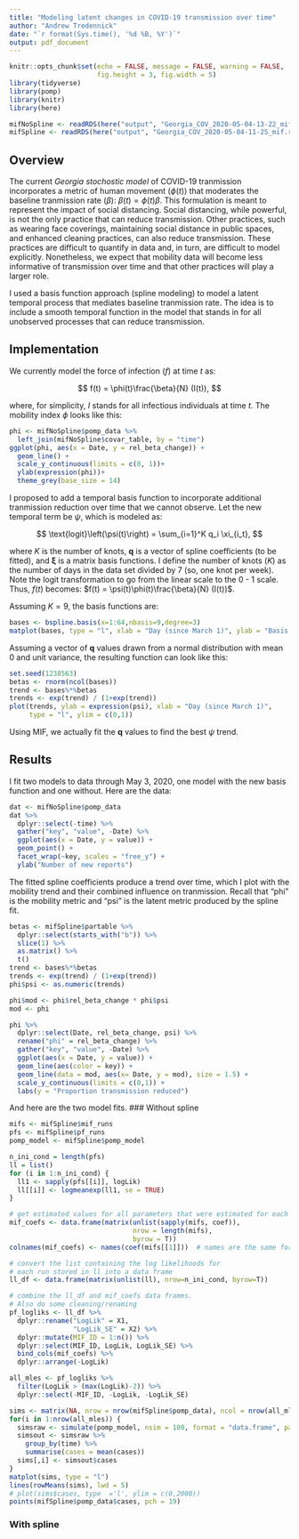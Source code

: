 ```yaml
---
title: "Modeling latent changes in COVID-19 transmission over time"
author: "Andrew Tredennick"
date: "`r format(Sys.time(), '%d %B, %Y')`"
output: pdf_document
---
```


```r
knitr::opts_chunk$set(echo = FALSE, message = FALSE, warning = FALSE, 
                      fig.height = 3, fig.width = 5)
library(tidyverse)
library(pomp)
library(knitr)
library(here)

mifNoSpline <- readRDS(here("output", "Georgia_COV_2020-05-04-13-22_mif.rds"))
mifSpline <- readRDS(here("output", "Georgia_COV_2020-05-04-11-25_mif.rds"))
```

## Overview

The current *Georgia stochostic model* of COVID-19 tranmission incorporates a metric of human movement ($\phi(t)$) that moderates the baseline tranmission rate ($\beta$): $\beta(t) = \phi(t)\beta$.
This formulation is meant to represent the impact of social distancing.
Social distancing, while powerful, is not the only practice that can reduce transmission.
Other practices, such as wearing face coverings, maintaining social distance in public spaces, and enhanced cleaning practices, can also reduce transmission.
These practices are difficult to quantify in data and, in turn, are difficult to model explicitly.
Nonetheless, we expect that mobility data will become less informative of transmission over time and that other practices will play a larger role.

I used a basis function approach (spline modeling) to model a latent temporal process that mediates baseline tranmission rate.
The idea is to include a smooth temporal function in the model that stands in for all unobserved processes that can reduce transmission.

## Implementation
We currently model the force of infection ($f$) at time $t$ as:

$$
f(t) = \phi(t)\frac{\beta}{N} (I(t)),
$$

where, for simplicity, $I$ stands for all infectious individuals at time $t$.
The mobility index $\phi$ looks like this:

```r
phi <- mifNoSpline$pomp_data %>%
  left_join(mifNoSpline$covar_table, by = "time") 
ggplot(phi, aes(x = Date, y = rel_beta_change)) +
  geom_line() +
  scale_y_continuous(limits = c(0, 1))+
  ylab(expression(phi))+
  theme_grey(base_size = 14)
```

I proposed to add a temporal basis function to incorporate additional tranmission reduction over time that we cannot observe.
Let the new temporal term be $\psi$, which is modeled as:

$$
\text{logit}\left(\psi(t)\right) = \sum_{i=1}^K q_i \xi_{i_t},
$$

where $K$ is the number of knots, $\mathbf{q}$ is a vector of spline coefficients (to be fitted), and $\mathbf{\xi}$ is a matrix basis functions.
I define the number of knots ($K$) as the number of days in the data set divided by 7 (so, one knot per week).
Note the logit transformation to go from the linear scale to the 0 - 1 scale.
Thus, $f(t)$ becomes: $f(t) = \psi(t)\phi(t)\frac{\beta}{N} (I(t))$.

Assuming $K = 9$, the basis functions are:

```r
bases <- bspline.basis(x=1:64,nbasis=9,degree=3)
matplot(bases, type = "l", xlab = "Day (since March 1)", ylab = "Basis value")
```

Assuming a vector of $\mathbf{q}$ values drawn from a normal distribution with mean 0 and unit variance, the resulting function can look like this:

```r
set.seed(1238563)
betas <- rnorm(ncol(bases))
trend <- bases%*%betas
trends <- exp(trend) / (1+exp(trend))
plot(trends, ylab = expression(psi), xlab = "Day (since March 1)", 
     type = "l", ylim = c(0,1))
```

Using MIF, we actually fit the $\mathbf{q}$ values to find the best $\psi$ trend.

## Results
I fit two models to data through May 3, 2020, one model with the new basis function and one without.
Here are the data:

```r
dat <- mifNoSpline$pomp_data
dat %>%
  dplyr::select(-time) %>%
  gather("key", "value", -Date) %>%
  ggplot(aes(x = Date, y = value)) +
  geom_point() +
  facet_wrap(~key, scales = "free_y") +
  ylab("Number of new reports")
```

The fitted spline coefficients produce a trend over time, which I plot with the mobility trend and their combined influence on tranmission.
Recall that "phi" is the mobility metric and "psi" is the latent metric produced by the spline fit.

```r
betas <- mifSpline$partable %>%
  dplyr::select(starts_with("b")) %>%
  slice(1) %>%
  as.matrix() %>%
  t()
trend <- bases%*%betas
trends <- exp(trend) / (1+exp(trend))
phi$psi <- as.numeric(trends)

phi$mod <- phi$rel_beta_change * phi$psi
mod <- phi

phi %>%
  dplyr::select(Date, rel_beta_change, psi) %>%
  rename("phi" = rel_beta_change) %>%
  gather("key", "value", -Date) %>%
  ggplot(aes(x = Date, y = value)) +
  geom_line(aes(color = key)) +
  geom_line(data = mod, aes(x= Date, y = mod), size = 1.5) +
  scale_y_continuous(limits = c(0,1)) +
  labs(y = "Proportion transmission reduced")
```

And here are the two model fits.
### Without spline
```r
mifs <- mifSpline$mif_runs
pfs <- mifSpline$pf_runs
pomp_model <- mifSpline$pomp_model

n_ini_cond = length(pfs)
ll = list()
for (i in 1:n_ini_cond) {
  ll1 <- sapply(pfs[[i]], logLik)
  ll[[i]] <- logmeanexp(ll1, se = TRUE)
}

# get estimated values for all parameters that were estimated for each run 
mif_coefs <- data.frame(matrix(unlist(sapply(mifs, coef)), 
                               nrow = length(mifs), 
                               byrow = T))
colnames(mif_coefs) <- names(coef(mifs[[1]]))  # names are the same for all mifs

# convert the list containing the log likelihoods for 
# each run stored in ll into a data frame
ll_df <- data.frame(matrix(unlist(ll), nrow=n_ini_cond, byrow=T))

# combine the ll_df and mif_coefs data frames. 
# Also do some cleaning/renaming
pf_logliks <- ll_df %>%
  dplyr::rename("LogLik" = X1,
                "LogLik_SE" = X2) %>%
  dplyr::mutate(MIF_ID = 1:n()) %>%
  dplyr::select(MIF_ID, LogLik, LogLik_SE) %>%
  bind_cols(mif_coefs) %>%
  dplyr::arrange(-LogLik)

all_mles <- pf_logliks %>%
  filter(LogLik > (max(LogLik)-2)) %>%
  dplyr::select(-MIF_ID, -LogLik, -LogLik_SE)

sims <- matrix(NA, nrow = nrow(mifSpline$pomp_data), ncol = nrow(all_mles))
for(i in 1:nrow(all_mles)) {
  simsraw <- simulate(pomp_model, nsim = 100, format = "data.frame", params = all_mles[i,])
  simsout <- simsraw %>%
    group_by(time) %>%
    summarise(cases = mean(cases))
  sims[,i] <- simsout$cases
}
matplot(sims, type = "l")
lines(rowMeans(sims), lwd = 5)
# plot(sims$cases, type  ='l', ylim = c(0,2000))
points(mifSpline$pomp_data$cases, pch = 19)

```

### With spline
